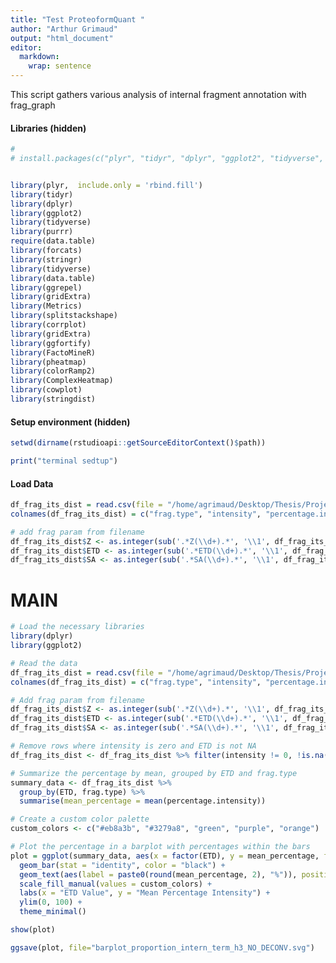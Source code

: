 ```yaml
---
title: "Test ProteoformQuant "
author: "Arthur Grimaud"
output: "html_document"
editor: 
  markdown: 
    wrap: sentence
---
```


This script gathers various analysis of internal fragment annotation with frag_graph

#### Libraries (hidden)

```r
# 
# install.packages(c("plyr", "tidyr", "dplyr", "ggplot2", "tidyverse", "purrr", "data.table", "forcats", "stringr", "ggrepel", "gridExtra", "Metrics", "splitstackshape", "corrplot", "ggfortify", "FactoMineR", "pheatmap", "colorRamp2"))


library(plyr,  include.only = 'rbind.fill')
library(tidyr)
library(dplyr)
library(ggplot2)
library(tidyverse)
library(purrr)
require(data.table)
library(forcats)
library(stringr)
library(tidyverse)
library(data.table)
library(ggrepel)
library(gridExtra)
library(Metrics)
library(splitstackshape)
library(corrplot)
library(gridExtra)
library(ggfortify)
library(FactoMineR)
library(pheatmap)
library(colorRamp2)
library(ComplexHeatmap)
library(cowplot)
library(stringdist)
```

#### Setup environment (hidden)

```r

setwd(dirname(rstudioapi::getSourceEditorContext()$path))

print("terminal sedtup")
```

#### Load Data

```r

df_frag_its_dist = read.csv(file = "/home/agrimaud/Desktop/Thesis/Projects/Fragmentation_graph/Fragmentation_graph_methods/output/h3_tail_intens/no_deconv/log.txt", sep="\t", header = F)
colnames(df_frag_its_dist) = c("frag.type", "intensity", "percentage.intensity", "color","filename")

# add frag param from filename
df_frag_its_dist$Z <- as.integer(sub('.*Z(\\d+).*', '\\1', df_frag_its_dist$filename))
df_frag_its_dist$ETD <- as.integer(sub('.*ETD(\\d+).*', '\\1', df_frag_its_dist$filename))
df_frag_its_dist$SA <- as.integer(sub('.*SA(\\d+).*', '\\1', df_frag_its_dist$filename))


```

# MAIN

```r
# Load the necessary libraries
library(dplyr)
library(ggplot2)

# Read the data
df_frag_its_dist = read.csv(file = "/home/agrimaud/Desktop/Thesis/Projects/Fragmentation_graph/Fragmentation_graph_methods/output/h3_tail_intens/no_deconv/log.txt", sep="\t", header = F)
colnames(df_frag_its_dist) = c("frag.type", "intensity", "percentage.intensity", "color","filename")

# Add frag param from filename
df_frag_its_dist$Z <- as.integer(sub('.*Z(\\d+).*', '\\1', df_frag_its_dist$filename))
df_frag_its_dist$ETD <- as.integer(sub('.*ETD(\\d+).*', '\\1', df_frag_its_dist$filename))
df_frag_its_dist$SA <- as.integer(sub('.*SA(\\d+).*', '\\1', df_frag_its_dist$filename))

# Remove rows where intensity is zero and ETD is not NA
df_frag_its_dist <- df_frag_its_dist %>% filter(intensity != 0, !is.na(ETD))

# Summarize the percentage by mean, grouped by ETD and frag.type
summary_data <- df_frag_its_dist %>%
  group_by(ETD, frag.type) %>%
  summarise(mean_percentage = mean(percentage.intensity))

# Create a custom color palette
custom_colors <- c("#eb8a3b", "#3279a8", "green", "purple", "orange")

# Plot the percentage in a barplot with percentages within the bars
plot = ggplot(summary_data, aes(x = factor(ETD), y = mean_percentage, fill = frag.type)) +
  geom_bar(stat = "identity", color = "black") +
  geom_text(aes(label = paste0(round(mean_percentage, 2), "%")), position = position_stack(vjust = 0.5)) +
  scale_fill_manual(values = custom_colors) +
  labs(x = "ETD Value", y = "Mean Percentage Intensity") +
  ylim(0, 100) +
  theme_minimal()

show(plot)

ggsave(plot, file="barplot_proportion_intern_term_h3_NO_DECONV.svg")



```

```r



```
